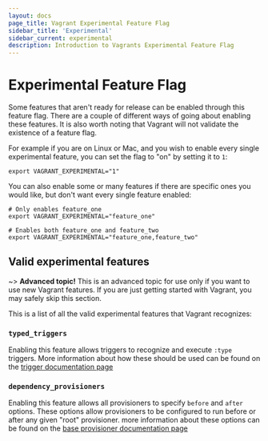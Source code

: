 ```yaml
---
layout: docs
page_title: Vagrant Experimental Feature Flag
sidebar_title: 'Experimental'
sidebar_current: experimental
description: Introduction to Vagrants Experimental Feature Flag
---
```


# Experimental Feature Flag

Some features that aren't ready for release can be enabled through this feature
flag. There are a couple of different ways of going about enabling these features.
It is also worth noting that Vagrant will not validate the existence of a feature
flag.

For example if you are on Linux or Mac, and you wish to enable every single experimental feature, you can set the flag
to "on" by setting it to `1`:

```shell
export VAGRANT_EXPERIMENTAL="1"
```

You can also enable some or many features if there are specific ones you would like,
but don't want every single feature enabled:

```shell
# Only enables feature_one
export VAGRANT_EXPERIMENTAL="feature_one"
```

```shell
# Enables both feature_one and feature_two
export VAGRANT_EXPERIMENTAL="feature_one,feature_two"
```

## Valid experimental features

~> **Advanced topic!** This is an advanced topic for use only if
you want to use new Vagrant features. If you are just getting
started with Vagrant, you may safely skip this section.

This is a list of all the valid experimental features that Vagrant recognizes:

### `typed_triggers`

Enabling this feature allows triggers to recognize and execute `:type` triggers.
More information about how these should be used can be found on the [trigger documentation page](/docs/triggers/configuration.html#trigger-types)

### `dependency_provisioners`

Enabling this feature allows all provisioners to specify `before` and `after`
options. These options allow provisioners to be configured to run before or after
any given "root" provisioner. more information about these options can be found
on the [base provisioner documentation page](/docs/provisioning/basic_usage.html)
